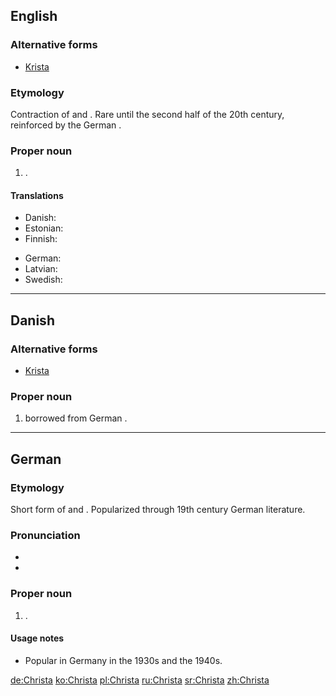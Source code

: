 ==English==

===Alternative forms===
* [[Krista]]

===Etymology===
Contraction of {{term|Christina|lang=en}} and {{term|Christiana|lang=en}}. Rare until the second half of the 20th century, reinforced by the German {{term|Christa|lang=de}}.

===Proper noun===
{{en-proper noun}}

# {{given name|female|from=Ancient Greek}}.

====Translations====
{{trans-top|female given name}}
* Danish: {{t|da|Christa}}
* Estonian: {{t|et|Krista}}
* Finnish: {{t+|fi|Krista}}
{{trans-mid}}
* German: {{t+|de|Christa}}
* Latvian: {{t|lv|Krista}}
* Swedish: {{t|sv|Krista}}
{{trans-bottom}}

----

==Danish==

===Alternative forms===
* [[Krista]]

===Proper noun===
{{head|da|proper noun}}

# {{given name|female|lang=da}} borrowed from German {{term|Christa|lang=de}}.

----

==German==

===Etymology===
Short form of {{term|Christiane|lang=de}} and {{term|Christina|lang=de}}. Popularized through 19th century German literature.

===Pronunciation===
* {{IPA|/ˈkʀɪsta/|lang=de}}
* {{audio|De-Christa.ogg|audio}}

===Proper noun===
{{head|de|proper noun|g=f}}

# {{given name|female|lang=de}}.

====Usage notes====
* Popular in Germany in the 1930s and the 1940s.

[[de:Christa]]
[[ko:Christa]]
[[pl:Christa]]
[[ru:Christa]]
[[sr:Christa]]
[[zh:Christa]]